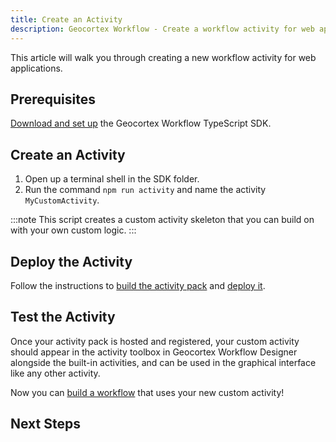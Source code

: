 ```yaml
---
title: Create an Activity
description: Geocortex Workflow - Create a workflow activity for web applications
---
```



This article will walk you through creating a new workflow activity for web applications.

## Prerequisites

[Download and set up](sdk-web-overview.mdx#download) the Geocortex Workflow TypeScript SDK.

## Create an Activity

1. Open up a terminal shell in the SDK folder.
1. Run the command `npm run activity` and name the activity `MyCustomActivity`.

:::note
This script creates a custom activity skeleton that you can build on with your own custom logic.
:::

## Deploy the Activity

Follow the instructions to [build the activity pack](sdk-web-overview.mdx#building) and [deploy it](sdk-web-overview.mdx#deployment).

## Test the Activity

Once your activity pack is hosted and registered, your custom activity should appear in the activity toolbox in Geocortex Workflow Designer alongside the built-in activities, and can be used in the graphical interface like any other activity.

Now you can [build a workflow](https://docs.geocortex.com/workflow/latest/help/Default.htm#wf5/help/get-started.htm#Get_Started%3FTocPath%3DGet%2520Started%7C_____0) that uses your new custom activity!

## Next Steps

<UseCaseContainer>
    <UseCaseCard
        title="Calculate a Logarithm with a Custom Activity"
        description="Implement a custom activity that calculates the logarithm of a number"
        link="tutorial-web-calculate-logarithm-activity"
    />
    <UseCaseCard
        title="Implement a Custom Form Element"
        description="Implement a custom form element for applications like Geocortex Web"
        link="tutorial-web-implement-star-rating-form-element"
    />
    <UseCaseCard
        title="Add a Layer to the Map with a Custom Activity"
        description="Access application properties like the map in custom activities for Web Applications"
        link="tutorial-web-add-layer-to-map"
    />
    <UseCaseCard
        title="Use the ArcGIS API for JavaScript in an activity."
        description="Use the ArcGIS API for TypeScript in an activity or form element"
        link="sdk-web-integrating-the-arcgis-api"
    />
</UseCaseContainer>
